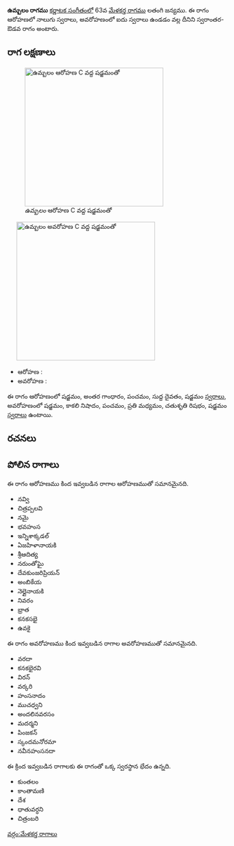 {{Infobox ragam
	| name          	= ఉమ్బలం
	| synonym	    	= 
	| mela          	= 
	| chakra        	= 
	| janaka        	= 
	| type          	= స్వరాంతర-ఔడవ
	| arohanam      	= {{svaraC|S|G3|P|D1|S'}} 
	| avarohanam    	= {{svaraC|S'|N3|P|M2|R2|S}}
	| jeeva         	=
	| chhaya        	=
	| nyasa         	=
	| vishesha      	= 
	| equivalent  		= 
}}
{{కర్ణాటక సంగీత రాగాలు}}
'''ఉమ్బలం రాగము''' [[కర్ణాటక సంగీతం]]లో 63వ [[మేళకర్త రాగము]] లతంగి జన్యము.  ఈ రాగం ఆరోహణలో నాలుగు స్వరాలు, అవరోహణంలో ఐదు స్వరాలు ఉండడం వల్ల దీనిని స్వరాంతర-ఔడవ రాగం అంటారు.


==రాగ లక్షణాలు==
[[Image:umbalam_ar_kb2wiki.png|thumb|right|316px|''ఉమ్బలం'' ఆరోహణ C వద్ద షడ్జమంతో]]
	[[Image:umbalam_av_kb2wiki.png|thumb|right|316px|''ఉమ్బలం'' అవరోహణ C వద్ద షడ్జమంతో]]

* ఆరోహణ : {{svaraC|S|G3|P|D1|S'}} 
* అవరోహణ : {{svaraC|S'|N3|P|M2|R2|S}}

ఈ రాగం ఆరోహణంలో షడ్జమం, అంతర గాంధారం, పంచమం, సుద్ద దైవతం, షడ్జమం [[స్వరాలు]], అవరోహణంలో షడ్జమం, కాకలి  నిషాదం, పంచమం, ప్రతి మధ్యమం, చతుశృతి రిషభం, షడ్జమం [[స్వరాలు]] ఉంటాయి.

==రచనలు==



==పోలిన రాగాలు==
ఈ రాగం ఆరోహణము కింద ఇవ్వబడిన రాగాల ఆరోహణముతో సమానమైనది.
* నవ్వి
* చిత్రప్పలవి
* నమై
* భవహంస
* ఇన్నిశాక్కడల్
* ఏజహిళానాయకి
* శ్రీఆదిత్య
* నరుంతోఘై
* దేవకుంజరిప్రియన్
* అంబికేయ
* నెల్లైనాయకి
* నివరం
* భ్రాత
* కనకసభై
* ఉవకై

ఈ రాగం అవరోహణము కింద ఇవ్వబడిన రాగాల అవరోహణముతో సమానమైనది.
* వరదా
* కనకభైరవి
* విరన్
* వర్కరి
* హంసనాదం
*  ముచధ్వని
* అందలినవరసం
* మదర్మని
* పింజకన్
* స్కందమనోరమా
* నవీనహంసనదా

ఈ క్రింద ఇవ్వబడిన రాగాలకు ఈ రాగంతో ఒక్క స్వరస్థాన భేదం ఉన్నది.
* కుంతలం
* కాంతామణి
* దేశ
* ధాతువర్ధని
*  చిత్రంబరి



[[వర్గం:మేళకర్త రాగాలు]]